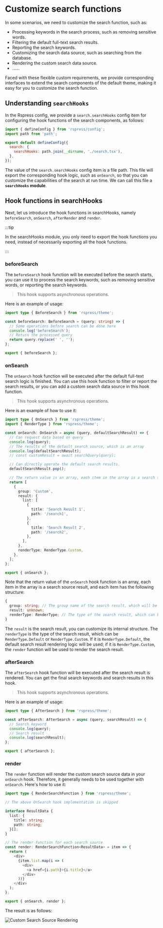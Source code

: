 # Customize search functions

In some scenarios, we need to customize the search function, such as:

- Processing keywords in the search process, such as removing sensitive words.
- Filtering the default full-text search results.
- Reporting the search keywords.
- Customizing the search data source, such as searching from the database.
- Rendering the custom search data source.
- ......

Faced with these flexible custom requirements, we provide corresponding interfaces to extend the search components of the default theme, making it easy for you to customize the search function.

## Understanding `searchHooks`

In the Rspress config, we provide a `search.searchHooks` config item for configuring the hook functions of the search components, as follows:

```js
import { defineConfig } from 'rspress/config';
import path from 'path';

export default defineConfig({
  search: {
    searchHooks: path.join(__dirname, './search.tsx'),
  },
});
```

The value of the `search.searchHooks` config item is a file path. This file will export the corresponding hook logic, such as `onSearch`, so that you can customize the capabilities of the search at run time. We can call this file a **`searchHooks` module**.

## Hook functions in searchHooks

Next, let us introduce the hook functions in searchHooks, namely `beforeSearch`, `onSearch`, `afterRender` and `render`.

:::tip

In the searchHooks module, you only need to export the hook functions you need, instead of necessarily exporting all the hook functions.

:::

### beforeSearch

The `beforeSearch` hook function will be executed before the search starts, you can use it to process the search keywords, such as removing sensitive words, or reporting the search keywords.

> This hook supports asynchronous operations.

Here is an example of usage:

```ts
import type { BeforeSearch } from 'rspress/theme';

const beforeSearch: BeforeSearch = (query: string) => {
  // Some operations before search can be done here
  console.log('beforeSearch');
  // Return the processed query
  return query.replace(' ', '');
};

export { beforeSearch };
```

### onSearch

The `onSearch` hook function will be executed after the default full-text search logic is finished. You can use this hook function to filter or report the search results, or you can add a custom search data source in this hook function.

> This hook supports asynchronous operations.

Here is an example of how to use it:

```ts
import type { OnSearch } from 'rspress/theme';
import { RenderType } from 'rspress/theme';

const onSearch: OnSearch = async (query, defaultSearchResult) => {
  // Can request data based on query
  console.log(query);
  // The results of the default search source, which is an array
  console.log(defaultSearchResult);
  // const customResult = await searchQuery(query);

  // Can directly operate the default search results.
  defaultSearchResult.pop();

  // The return value is an array, each item in the array is a search source result, and they will be added to the search result
  return [
    {
      group: 'Custom',
      result: {
        list: [
          {
            title: 'Search Result 1',
            path: '/search1',
          },
          {
            title: 'Search Result 2',
            path: '/search2',
          },
        ],
      },
      renderType: RenderType.Custom,
    },
  ];
};

export { onSearch };
```

Note that the return value of the `onSearch` hook function is an array, each item in the array is a search source result, and each item has the following structure:

```ts
{
  group: string; // The group name of the search result, which will be displayed in the search results.
  result: unknown;
  renderType: RenderType; // The type of the search result, which can be `RenderType.Default` or `RenderType.Custom`. `RenderType.custom` by default.
}
```

The `result` is the search result, you can customize its internal structure. The `renderType` is the type of the search result, which can be `RenderType.Default` or `RenderType.Custom`. If it is `RenderType.Default`, the default search result rendering logic will be used; if it is `RenderType.Custom`, the `render` function will be used to render the search result.

### afterSearch

The `afterSearch` hook function will be executed after the search result is rendered. You can get the final search keywords and search results in this hook.

> This hook supports asynchronous operations.

Here is an example of usage:

```ts
import type { AfterSearch } from 'rspress/theme';

const afterSearch: AfterSearch = async (query, searchResult) => {
  // Search keyword
  console.log(query);
  // Search result
  console.log(searchResult);
};

export { afterSearch };
```

### render

The `render` function will render the custom search source data in your `onSearch` hook. Therefore, it generally needs to be used together with `onSearch`. Here's how to use it:

```ts
import type { RenderSearchFunction } from 'rspress/theme';

// The above OnSearch hook implementation is skipped

interface ResultData {
  list: {
    title: string;
    path: string;
  }[];
}

// The render function for each search source
const render: RenderSearchFunction<ResultData> = item => {
  return (
    <div>
      {item.list.map(i => (
        <div>
          <a href={i.path}>{i.title}</a>
        </div>
      ))}
    </div>
  );
};

export { onSearch, render };
```

The result is as follows:

![Custom Search Source Rendering](https://lf3-static.bytednsdoc.com/obj/eden-cn/uhbfnupenuhf/rspress/custom-search-preview.png)

